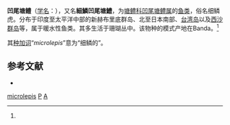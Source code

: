 {{Speciesbox
| taxon = Ptereleotris microlepis
| binomial_authority = (Bleeker, 1856)<ref name='id8269'>{{cite web| url =http://www.bioinfo.cn/db05/BjdwSpecies.php?action=view&id=8269| title =凹尾塘鳢| work =《中国动物物种编目数据库》| publisher =中国科学院微生物研究所| author =中国科学院动物研究所| accessdate =2009-04-16| deadurl =yes| archiveurl =https://web.archive.org/web/20160305110841/http://www.bioinfo.cn/db05/BjdwSpecies.php?action=view&id=8269| archivedate =2016-03-05}}</ref>
}}

'''凹尾塘鳢'''（[[学名|学名]]：{{lang|la|''Ptereleotris microlepis''}}），又名'''細鱗凹尾塘鱧'''，为[[塘鳢科|塘鳢科]][[凹尾塘鳢属|凹尾塘鳢属]]的[[鱼类|鱼类]]，俗名细鳞虎。分布于印度至太平洋中部的新赫布里底群岛、北至日本南部、[[台湾岛|台湾岛]]以及[[西沙群岛|西沙群岛]]等，属于暖水性鱼类。其多生活于珊瑚丛中。该物种的模式产地在Banda。<ref name='id8269'/>

其[[种加词|种加词]]“''microlepis''”意为“细鳞的”。

== 参考文献 ==
{{reflist}}
* {{TaiBNET| zh=細鱗凹尾塘鱧 | id=382160 | binomial=Ptereleotris microlepis | authority=Bleeker, 1856 | var= | accessdate=2013-01-24}}
{{Taxonbar|from=Q2620549}}

[[Category:凹尾塘鳢属|microlepis]]
[[Category:塘鱧科|P]]
[[Category:_1856年描述的鱼类|A]]


{{鱸形目小作品}}